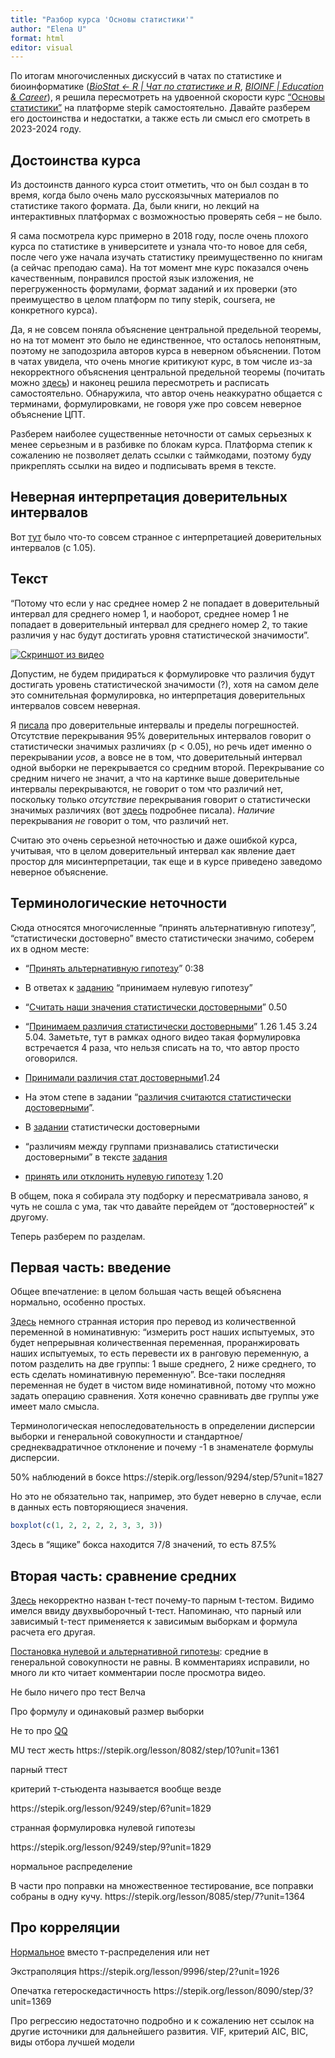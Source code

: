 ```yaml
---
title: "Разбор курса 'Основы статистики'"
author: "Elena U"
format: html
editor: visual
---
```


По итогам многочисленных дискуссий в чатах по статистике и биоинформатике ([*BioStat \<- R \| Чат по статистике и R*](https://t.me/chat_biostat_R), [*BIOINF \| Education & Career*](https://t.me/bioinf_career)), я решила пересмотреть на удвоенной скорости курс ["Основы статистики"](https://stepik.org/course/76/syllabus) на платформе stepik самостоятельно. Давайте разберем его достоинства и недостатки, а также есть ли смысл его смотреть в 2023-2024 году.

## Достоинства курса

Из достоинств данного курса стоит отметить, что он был создан в то время, когда было очень мало русскоязычных материалов по статистике такого формата. Да, были книги, но лекций на интерактивных платформах с возможностью проверять себя -- не было.

Я сама посмотрела курс примерно в 2018 году, после очень плохого курса по статистике в университете и узнала что-то новое для себя, после чего уже начала изучать статистику преимущественно по книгам (а сейчас преподаю сама). На тот момент мне курс показался очень качественным, понравился простой язык изложения, не перегруженность формулами, формат заданий и их проверки (это преимущество в целом платформ по типу stepik, coursera, не конкретного курса).

Да, я не совсем поняла объяснение центральной предельной теоремы, но на тот момент это было не единственное, что осталось непонятным, поэтому не заподозрила авторов курса в неверном объяснении. Потом в чатах увидела, что очень многие критикуют курс, в том числе из-за некорректного объяснения центральной предельной теоремы (почитать можно [здесь](https://vk.com/@dmitry_penzar-stats-and-pulverization)) и наконец решила пересмотреть и расписать самостоятельно. Обнаружила, что автор очень неаккуратно общается с терминами, формулировками, не говоря уже про совсем неверное объяснение ЦПТ.

Разберем наиболее существенные неточности от самых серьезных к менее серьезным и в разбивке по блокам курса. Платформа степик к сожалению не позволяет делать ссылки с таймкодами, поэтому буду прикреплять ссылки на видео и подписывать время в тексте.

## Неверная интерпретация доверительных интервалов

Вот [тут](https://stepik.org/lesson/9249/step/8?unit=1829) было что-то совсем странное с интерпретацией доверительных интервалов (с 1.05).

::: {.callout-note appearance="simple"}
## Текст

"Потому что если у нас среднее номер 2 не попадает в доверительный интервал для среднего номер 1, и наоборот, среднее номер 1 не попадает в доверительный интервал для среднего номер 2, то такие различия у нас будут достигать уровня статистической значимости".
:::

[![Скриншот из видео](images/conf_interval.PNG)](https://stepik.org/lesson/9249/step/8?unit=1829)

Допустим, не будем придираться к формулировке что различия будут достигать уровень статистической значимости (?), хотя на самом деле это сомнительная формулировка, но интерпретация доверительных интервалов совсем неверная.

Я [писала](https://ubogoeva.github.io/R4Analytics/posts/types_of_error_bars.html) про доверительные интервалы и пределы погрешностей. Отсутствие перекрывания 95% доверительных интервалов говорит о статистически значимых различиях (p \< 0.05), но речь идет именно о перекрывании *усов*, а вовсе не в том, что доверительный интервал одной выборки не перекрывается со средним второй. Перекрывание со средним ничего не значит, а что на картинке выше доверительные интервалы перекрываются, не говорит о том что различий нет, поскольку только *отсутствие* перекрывания говорит о статистически значимых различиях (вот [здесь](https://ubogoeva.github.io/R4Analytics/posts/types_of_error_bars.html#%D0%B4%D0%BE%D0%B2%D0%B5%D1%80%D0%B8%D1%82%D0%B5%D0%BB%D1%8C%D0%BD%D1%8B%D0%B9-%D0%B8%D0%BD%D1%82%D0%B5%D1%80%D0%B2%D0%B0%D0%BB) подробнее писала). *Наличие* перекрывания *не* говорит о том, что различий нет.

Считаю это очень серьезной неточностью и даже ошибкой курса, учитывая, что в целом доверительный интервал как явление дает простор для мисинтерпретации, так еще и в курсе приведено заведомо неверное объяснение.

## Терминологические неточности

Сюда относятся многочисленные "принять альтернативную гипотезу", "статистически достоверно" вместо статистически значимо, соберем их в одном месте:

-   "[Принять альтернативную гипотезу](https://stepik.org/lesson/8078/step/6?unit=1358)" 0:38

-   В ответах к [заданию](https://stepik.org/lesson/8083/step/8?unit=1362) "принимаем нулевую гипотезу"

-   "[Считать наши значения статистически достоверными](https://stepik.org/lesson/8078/step/7?unit=1358)" 0.50

-   "[Принимаем различия статистически достоверными](https://stepik.org/lesson/8085/step/3?unit=1364)" 1.26 1.45 3.24 5.04. Заметьте, тут в рамках одного видео такая формулировка встречается 4 раза, что нельзя списать на то, что автор просто оговорился.

-   [Принимали различия стат достоверными](https://stepik.org/lesson/8085/step/4?unit=1364)1.24

-   На этом степе в задании "[различия считаются статистически достоверными](https://stepik.org/lesson/8078/step/11?unit=1358)".

-   В [задании](https://stepik.org/lesson/9249/step/13?unit=1829) статистически достоверными

-   "различиям между группами признавались статистически достоверными" в тексте [задания](https://stepik.org/lesson/8085/step/10?unit=1364)

-   [принять или отклонить нулевую гипотезу](https://stepik.org/lesson/8086/step/11?unit=1365) 1.20

В общем, пока я собирала эту подборку и пересматривала заново, я чуть не сошла с ума, так что давайте перейдем от "достоверностей" к другому.

Теперь разберем по разделам.

## Первая часть: введение

Общее впечатление: в целом большая часть вещей объяснена нормально, особенно простых.

[Здесь](https://stepik.org/lesson/8073/step/6?unit=1353) немного странная история про перевод из количественной переменной в номинативную: "измерить рост наших испытуемых, это будет непрерывная количественная переменная, проранжировать наших испытуемых, то есть перевести их в ранговую переменную, а потом разделить на две группы: 1 выше среднего, 2 ниже среднего, то есть сделать номинативную переменную". Все-таки последняя переменная не будет в чистом виде номинативной, потому что можно задать операцию сравнения. Хотя конечно сравнивать две группы уже имеет мало смысла.

Терминологическая непоследовательность в определении дисперсии выборки и генеральной совокупности и стандартное/среднеквадратичное отклонение и почему -1 в знаменателе формулы дисперсии.

50% наблюдений в боксе https://stepik.org/lesson/9294/step/5?unit=1827

Но это не обязательно так, например, это будет неверно в случае, если в данных есть повторяющиеся значения.

```r
boxplot(c(1, 2, 2, 2, 2, 3, 3, 3))
```

Здесь в "ящике" бокса находится 7/8 значений, то есть 87.5%

## Вторая часть: сравнение средних

[Здесь](https://stepik.org/lesson/9249/step/2?unit=1829) некорректно назван t-тест почему-то парным t-тестом. Видимо имелся ввиду двухвыборочный t-тест. Напоминаю, что парный или зависимый t-тест применяется к зависимым выборкам и формула расчета его другая.

[Постановка нулевой и альтернативной гипотезы](https://stepik.org/lesson/9249/step/3?unit=1829): средние в генеральной совокупности не равны. В комментариях исправили, но много ли кто читает комментарии после просмотра видео.

Не было ничего про тест Велча

Про формулу и одинаковый размер выборки

Не то про [QQ](https://stepik.org/lesson/8082/step/4?unit=1361)

MU тест жесть https://stepik.org/lesson/8082/step/10?unit=1361

парный ттест

критерий т-стьюдента называется вообще везде

https://stepik.org/lesson/9249/step/6?unit=1829

странная формулировка нулевой гипотезы

https://stepik.org/lesson/9249/step/9?unit=1829

нормальное распределение

В части про поправки на множественное тестирование, все поправки собраны в одну кучу. https://stepik.org/lesson/8085/step/7?unit=1364

## Про корреляции

[Нормальное](https://stepik.org/lesson/8088/step/2?unit=1367) вместо т-распределения или нет

Экстраполяция https://stepik.org/lesson/9996/step/2?unit=1926

Опечатка гетероскедастичность https://stepik.org/lesson/8090/step/3?unit=1369

Про регрессию недостаточно подробно и к сожалению нет ссылок на другие источники для дальнейшего развития. VIF, критерий AIC, BIC, виды отбора лучшей модели
